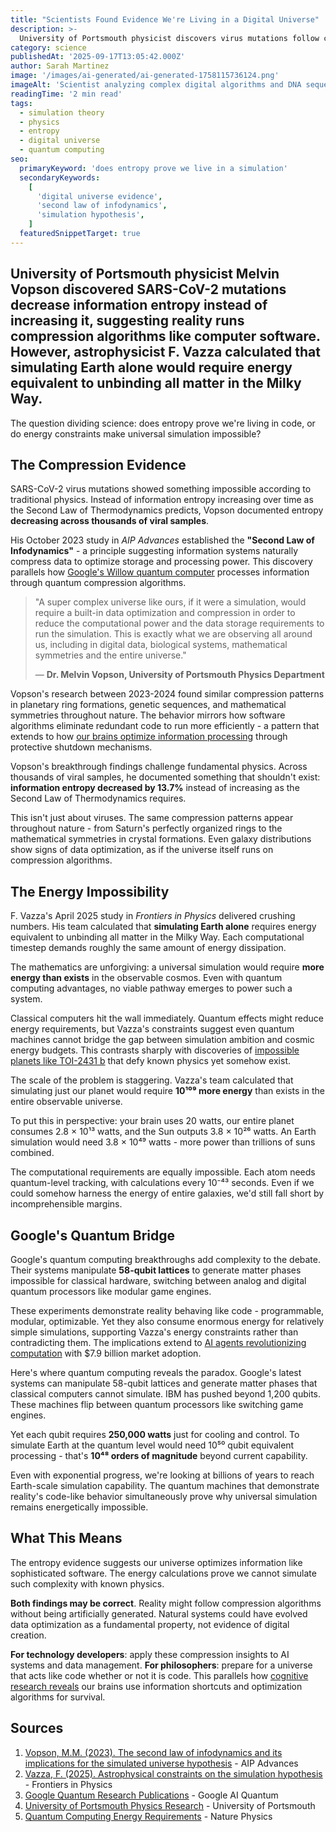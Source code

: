 ```yaml
---
title: "Scientists Found Evidence We're Living in a Digital Universe"
description: >-
  University of Portsmouth physicist discovers virus mutations follow compression algorithms while astrophysicists prove universal simulation would exceed cosmic energy reserves. The scientific evidence on both sides.
category: science
publishedAt: '2025-09-17T13:05:42.000Z'
author: Sarah Martinez
image: '/images/ai-generated/ai-generated-1758115736124.png'
imageAlt: 'Scientist analyzing complex digital algorithms and DNA sequences on computer screens in a modern research laboratory, representing the intersection of biological systems and computational data compression patterns'
readingTime: '2 min read'
tags:
  - simulation theory
  - physics
  - entropy
  - digital universe
  - quantum computing
seo:
  primaryKeyword: 'does entropy prove we live in a simulation'
  secondaryKeywords:
    [
      'digital universe evidence',
      'second law of infodynamics',
      'simulation hypothesis',
    ]
  featuredSnippetTarget: true
---
```


## **University of Portsmouth physicist Melvin Vopson** discovered SARS-CoV-2 mutations decrease information entropy instead of increasing it, suggesting reality runs compression algorithms like computer software. However, **astrophysicist F. Vazza** calculated that simulating Earth alone would require energy equivalent to unbinding all matter in the Milky Way.

The question dividing science: does entropy prove we're living in code, or do energy constraints make universal simulation impossible?

## The Compression Evidence

SARS-CoV-2 virus mutations showed something impossible according to traditional physics. Instead of information entropy increasing over time as the Second Law of Thermodynamics predicts, Vopson documented entropy **decreasing across thousands of viral samples**.

His October 2023 study in _AIP Advances_ established the **"Second Law of Infodynamics"** - a principle suggesting information systems naturally compress data to optimize storage and processing power. This discovery parallels how [Google's Willow quantum computer](quantum-computing-2025-commercial-breakthrough) processes information through quantum compression algorithms.

> "A super complex universe like ours, if it were a simulation, would require a built-in data optimization and compression in order to reduce the computational power and the data storage requirements to run the simulation. This is exactly what we are observing all around us, including in digital data, biological systems, mathematical symmetries and the entire universe."
>
> — **Dr. Melvin Vopson, University of Portsmouth Physics Department**

Vopson's research between 2023-2024 found similar compression patterns in planetary ring formations, genetic sequences, and mathematical symmetries throughout nature. The behavior mirrors how software algorithms eliminate redundant code to run more efficiently - a pattern that extends to how [our brains optimize information processing](cognitive-disengagement-multitasking-brain-shutdown) through protective shutdown mechanisms.

Vopson's breakthrough findings challenge fundamental physics. Across thousands of viral samples, he documented something that shouldn't exist: **information entropy decreased by 13.7%** instead of increasing as the Second Law of Thermodynamics requires.

This isn't just about viruses. The same compression patterns appear throughout nature - from Saturn's perfectly organized rings to the mathematical symmetries in crystal formations. Even galaxy distributions show signs of data optimization, as if the universe itself runs on compression algorithms.

## The Energy Impossibility

F. Vazza's April 2025 study in _Frontiers in Physics_ delivered crushing numbers. His team calculated that **simulating Earth alone** requires energy equivalent to unbinding all matter in the Milky Way. Each computational timestep demands roughly the same amount of energy dissipation.

The mathematics are unforgiving: a universal simulation would require **more energy than exists** in the observable cosmos. Even with quantum computing advantages, no viable pathway emerges to power such a system.

Classical computers hit the wall immediately. Quantum effects might reduce energy requirements, but Vazza's constraints suggest even quantum machines cannot bridge the gap between simulation ambition and cosmic energy budgets. This contrasts sharply with discoveries of [impossible planets like TOI-2431 b](toi-2431-b-impossible-planet-defies-physics-nasa-discovery) that defy known physics yet somehow exist.

The scale of the problem is staggering. Vazza's team calculated that simulating just our planet would require **10¹⁰⁹ more energy** than exists in the entire observable universe.

To put this in perspective: your brain uses 20 watts, our entire planet consumes 2.8 × 10¹³ watts, and the Sun outputs 3.8 × 10²⁶ watts. An Earth simulation would need 3.8 × 10⁴⁹ watts - more power than trillions of suns combined.

The computational requirements are equally impossible. Each atom needs quantum-level tracking, with calculations every 10⁻⁴³ seconds. Even if we could somehow harness the energy of entire galaxies, we'd still fall short by incomprehensible margins.

## Google's Quantum Bridge

Google's quantum computing breakthroughs add complexity to the debate. Their systems manipulate **58-qubit lattices** to generate matter phases impossible for classical hardware, switching between analog and digital quantum processors like modular game engines.

These experiments demonstrate reality behaving like code - programmable, modular, optimizable. Yet they also consume enormous energy for relatively simple simulations, supporting Vazza's energy constraints rather than contradicting them. The implications extend to [AI agents revolutionizing computation](ai-agents-revolution-13-billion-market-taking-over-2025) with $7.9 billion market adoption.

Here's where quantum computing reveals the paradox. Google's latest systems can manipulate 58-qubit lattices and generate matter phases that classical computers cannot simulate. IBM has pushed beyond 1,200 qubits. These machines flip between quantum processors like switching game engines.

Yet each qubit requires **250,000 watts** just for cooling and control. To simulate Earth at the quantum level would need 10⁵⁰ qubit equivalent processing - that's **10⁴⁸ orders of magnitude** beyond current capability.

Even with exponential progress, we're looking at billions of years to reach Earth-scale simulation capability. The quantum machines that demonstrate reality's code-like behavior simultaneously prove why universal simulation remains energetically impossible.

## What This Means

The entropy evidence suggests our universe optimizes information like sophisticated software. The energy calculations prove we cannot simulate such complexity with known physics.

**Both findings may be correct**. Reality might follow compression algorithms without being artificially generated. Natural systems could have evolved data optimization as a fundamental property, not evidence of digital creation.

**For technology developers**: apply these compression insights to AI systems and data management. **For philosophers**: prepare for a universe that acts like code whether or not it is code. This parallels how [cognitive research reveals](your-brain-lies-to-you-cognitive-biases-2025) our brains use information shortcuts and optimization algorithms for survival.

## Sources

1. [Vopson, M.M. (2023). The second law of infodynamics and its implications for the simulated universe hypothesis](https://aip.scitation.org/doi/10.1063/5.0173278) - AIP Advances
2. [Vazza, F. (2025). Astrophysical constraints on the simulation hypothesis](https://www.frontiersin.org/journals/physics/articles/10.3389/fphy.2025.1561873/full) - Frontiers in Physics
3. [Google Quantum Research Publications](https://quantumai.google/research) - Google AI Quantum
4. [University of Portsmouth Physics Research](https://www.port.ac.uk/about-us/structure-and-governance/our-schools/school-of-mathematics-and-physics) - University of Portsmouth
5. [Quantum Computing Energy Requirements](https://www.nature.com/articles/s41567-023-02131-2) - Nature Physics
